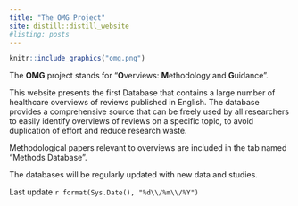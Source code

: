 ```yaml
---
title: "The OMG Project"
site: distill::distill_website
#listing: posts
---
```



```r
knitr::include_graphics("omg.png")
```


The **OMG** project stands for "**O**verviews: **M**ethodology and **G**uidance".

This website presents the first Database that contains a large number of healthcare overviews of reviews published in English. 
The database provides a comprehensive source that can be freely used by all researchers to easily identify overviews of reviews on a specific topic, to avoid duplication of effort and reduce research waste. 

Methodological papers relevant to overviews are included in the tab named "Methods Database".

The databases will be regularly updated with new data and studies.


Last update `r format(Sys.Date(), "%d\\/%m\\/%Y")`




